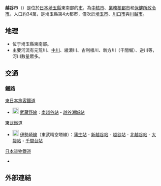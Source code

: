 {{日本都市
|自治體名=越谷市
|類型=中核市
|圖像=[[File:Koshigaya_LakeTown_Pond_1.JPG|240px]]
|圖像說明={{link-ja|越谷湖城|越谷レイクタウン}}中的{{link-ja|大相模調節池|大相模調節池}}
|市章=[[File:Emblem_of_Koshigaya,_Saitama.svg|100px]]
|日文原名=越谷市
|平假名=こしがやし
|羅馬字拼音=Koshigaya-shi
|都道府縣=埼玉縣
|支廳=
|編號=11222-4
|面積=60.24
|邊界未定=
|人口=346,956
|統計時間=2021年10月1日
|自治體=[[埼玉市|埼玉市]]（[[岩槻區|岩槻區]]）、[[春日部市|春日部市]]、[[川口市|川口市]]、[[草加市|草加市]]、[[吉川市|吉川市]]、[[松伏町|松伏町]]
|樹=[[櫸樹|櫸樹]]
|花=[[菊花|菊花]]
|鳥=[[灰斑鳩|灰斑鳩]]
|其他象徵物=
|其他象徵=
|郵遞區號=343-8501
|所在地=越谷市越谷四丁目2番1號<br><center>[[File:Koshigaya_City_Hall_Saitama_Japan_1.jpg|190px]]</center>
|電話號碼=48-964-2111
|外部連結={{url|http://www.city.koshigaya.saitama.jp/}}
|經度=
|緯度=
|地圖=[[File:Koshigaya_in_Saitama_Prefecture_Ja.svg|250px]]
|註記=人口：[http://www2.city.koshigaya.saitama.jp/sisei/tokei/jinko/jinko_tokei/index.html 越谷市官方網頁]
}}
'''越谷市'''（{{jpn|j=越谷市|hg=こしがやし|rm=Koshigaya shi|f=y}}）是位於[[日本|日本]][[埼玉縣|埼玉縣]]東南部的[[市|市]]，為[[中核市|中核市]]、[[業務核都市|業務核都市]]和[[保健所政令市|保健所政令市]]。人口約34萬，是埼玉縣第4大都市，僅次於[[埼玉市|埼玉市]]、[[川口市|川口市]]與[[川越市|川越市]]。

==地理==
*位于埼玉縣東南部。
*主要河流有元荒川、[[中川_(東京)|中川]]、綾瀬川、古利根川、新方川（千間堀）、逆川等，河川數量眾多。

== 交通 ==
=== 鐵路 ===
; [[東日本旅客鐵道|東日本旅客鐵道]]
* [[File:JR_JM_line_symbol.svg|20px]] [[武藏野線|武藏野線]]：[[南越谷站|南越谷站]] - [[越谷湖城站|越谷湖城站]]
; [[東武鐵道|東武鐵道]]
* [[File:Tobu_Skytree_Line_(TS)_symbol.svg|20px]] [[伊勢崎線|伊勢崎線]]（東武晴空塔線）：[[蒲生站|蒲生站]] - [[新越谷站|新越谷站]] - [[越谷站|越谷站]] - [[北越谷站|北越谷站]] - [[大袋站|大袋站]] - [[千間台站|千間台站]] 
; [[日本貨物鐵道|日本貨物鐵道]]
* {{link-ja|越谷貨物總站|越谷貨物ターミナル駅}}

== 外部連結 ==
{{commonscat|Koshigaya, Saitama}}

{{埼玉縣}}
{{日本中核市}}
{{Authority control}}
{{日本地理小作品}}